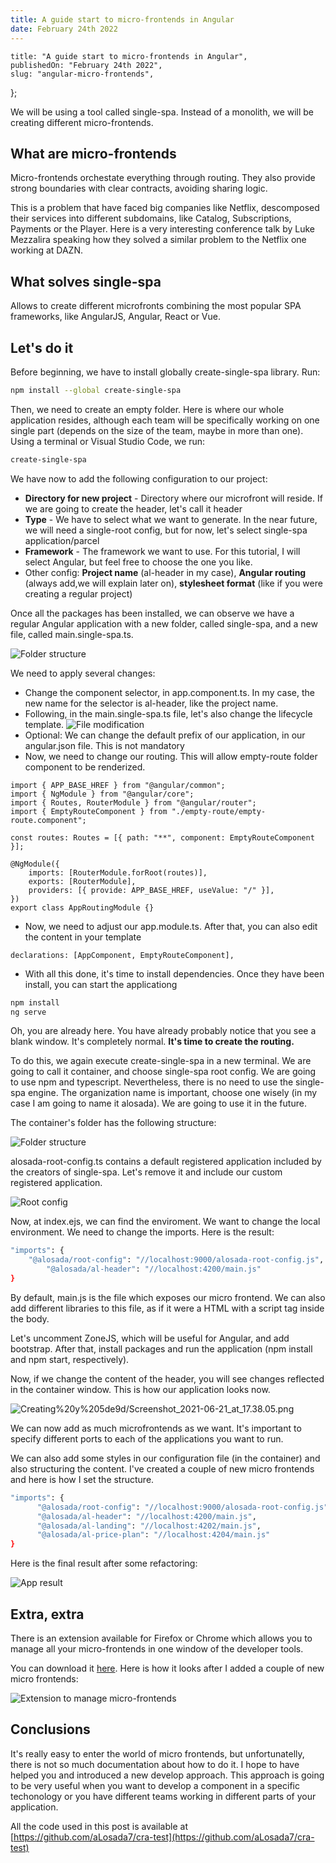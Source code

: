 ```yaml
---
title: A guide start to micro-frontends in Angular
date: February 24th 2022
---
```


	title: "A guide start to micro-frontends in Angular",
	publishedOn: "February 24th 2022",
	slug: "angular-micro-frontends",
};

We will be using a tool called single-spa. Instead of a monolith, we will be creating different micro-frontends.

## What are micro-frontends

Micro-frontends orchestate everything through routing. They also provide strong boundaries with clear contracts, avoiding sharing logic.

This is a problem that have faced big companies like Netflix, descomposed their services into different subdomains, like Catalog, Subscriptions, Payments or the Player. Here is a very interesting conference talk by Luke Mezzalira speaking how they solved a similar problem to the Netflix one working at DAZN.

## What solves single-spa

Allows to create different microfronts combining the most popular SPA frameworks, like AngularJS, Angular, React or Vue.

## Let's do it

Before beginning, we have to install globally create-single-spa library. Run:

```bash
npm install --global create-single-spa
```

Then, we need to create an empty folder. Here is where our whole application resides, although each team will be specifically working on one single part (depends on the size of the team, maybe in more than one). Using a terminal or Visual Studio Code, we run:

```bash
create-single-spa
```

We have now to add the following configuration to our project:

-   **Directory for new project** - Directory where our microfront will reside. If we are going to create the header, let's call it header
-   **Type** - We have to select what we want to generate. In the near future, we will need a single-root config, but for now, let's select single-spa application/parcel
-   **Framework** - The framework we want to use. For this tutorial, I will select Angular, but feel free to choose the one you like.
-   Other config: **Project name** (al-header in my case), **Angular routing** (always add,we will explain later on), **stylesheet format** (like if you were creating a regular project)

Once all the packages has been installed, we can observe we have a regular Angular application with a new folder, called single-spa, and a new file, called main.single-spa.ts.

![Folder structure](/blogs/angular-microfrontends/Screenshot_2021-06-21_at_12.24.59.png)

We need to apply several changes:

-   Change the component selector, in app.component.ts. In my case, the new name for the selector is al-header, like the project name.
-   Following, in the main.single-spa.ts file, let's also change the lifecycle template.
    ![File modification](/blogs/angular-microfrontends/Screenshot_2021-06-21_at_12.29.26.png)
-   Optional: We can change the default prefix of our application, in our angular.json file. This is not mandatory
-   Now, we need to change our routing. This will allow empty-route folder component to be renderized.

```tsx
import { APP_BASE_HREF } from "@angular/common";
import { NgModule } from "@angular/core";
import { Routes, RouterModule } from "@angular/router";
import { EmptyRouteComponent } from "./empty-route/empty-route.component";

const routes: Routes = [{ path: "**", component: EmptyRouteComponent }];

@NgModule({
	imports: [RouterModule.forRoot(routes)],
	exports: [RouterModule],
	providers: [{ provide: APP_BASE_HREF, useValue: "/" }],
})
export class AppRoutingModule {}
```

-   Now, we need to adjust our app.module.ts. After that, you can also edit the content in your template

```tsx
declarations: [AppComponent, EmptyRouteComponent],
```

-   With all this done, it's time to install dependencies. Once they have been install, you can start the applicationg

```bash
npm install
ng serve
```

Oh, you are already here. You have already probably notice that you see a blank window. It's completely normal. **It's time to create the routing.**

To do this, we again execute create-single-spa in a new terminal. We are going to call it container, and choose single-spa root config. We are going to use npm and typescript. Nevertheless, there is no need to use the single-spa engine. The organization name is important, choose one wisely (in my case I am going to name it alosada). We are going to use it in the future.

The container's folder has the following structure:

![Folder structure](/blogs/angular-microfrontends/Screenshot_2021-06-21_at_17.28.17.png)

alosada-root-config.ts contains a default registered application included by the creators of single-spa. Let's remove it and include our custom registered application.

![Root config](/blogs/angular-microfrontends/Screenshot_2021-06-21_at_17.30.36.png)

Now, at index.ejs, we can find the enviroment. We want to change the local environment. We need to change the imports. Here is the result:

```bash
"imports": {
    "@alosada/root-config": "//localhost:9000/alosada-root-config.js",
		"@alosada/al-header": "//localhost:4200/main.js"
}
```

By default, main.js is the file which exposes our micro frontend. We can also add different libraries to this file, as if it were a HTML with a script tag inside the body.

Let's uncomment ZoneJS, which will be useful for Angular, and add bootstrap. After that, install packages and run the application (npm install and npm start, respectively).

Now, if we change the content of the header, you will see changes reflected in the container window. This is how our application looks now.

![Creating%20y%205de9d/Screenshot_2021-06-21_at_17.38.05.png](Creating%20y%205de9d/Screenshot_2021-06-21_at_17.38.05.png)

We can now add as much microfrontends as we want. It's important to specify different ports to each of the applications you want to run.

We can also add some styles in our configuration file (in the container) and also structuring the content. I've created a couple of new micro frontends and here is how I set the structure.

```bash
"imports": {
	  "@alosada/root-config": "//localhost:9000/alosada-root-config.js",
	  "@alosada/al-header": "//localhost:4200/main.js",
	  "@alosada/al-landing": "//localhost:4202/main.js",
	  "@alosada/al-price-plan": "//localhost:4204/main.js"
}
```

Here is the final result after some refactoring:

![App result](/blogs/angular-microfrontends/Screenshot_2021-06-21_at_18.49.12.png)

## Extra, extra

There is an extension available for Firefox or Chrome which allows you to manage all your micro-frontends in one window of the developer tools.

You can download it [here](https://single-spa.js.org/docs/devtools/). Here is how it looks after I added a couple of new micro frontends:

![Extension to manage micro-frontends](/blogs/angular-microfrontends/Screenshot_2021-06-21_at_18.09.02.png)

## Conclusions

It's really easy to enter the world of micro frontends, but unfortunatelly, there is not so much documentation about how to do it. I hope to have helped you and introduced a new develop approach. This approach is going to be very useful when you want to develop a component in a specific techonology or you have different teams working in different parts of your application.

All the code used in this post is available at [https://github.com/aLosada7/cra-test](https://github.com/aLosada7/cra-test)
